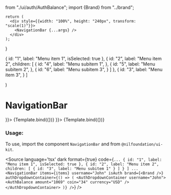   from "./ui/auth/AuthBalance"; import {Brand} from "../brand";

<Meta
    title="NavigationBar"
    component={NavigationBar}
/>

    return (
      <div style={{width: "100%", height: "240px", transform: "scale(1)"}}>
        <NavigationBar {...args} />
      </div>
    );
}

  {
    id: "1",
    label: "Menu item 1",
    isSelected: true
  },
  {
    id: "2",
    label: "Menu item 2",
    children: [
      {
        id: "4",
        label: "Menu subitem 1",
      },
      {
        id: "5",
        label: "Menu subitem 2",
      },
      {
        id: "6",
        label: "Menu subitem 3",
      }
    ]
  },
  {
    id: "3",
    label: "Menu item 3",
  }
]

  <AuthDropdownContainer username="John">
    <AuthBalance amount="1069" coin="34" currency="USD" />
  </AuthDropdownContainer>
)

# NavigationBar


<Canvas isColumn>
  <Story name="Base" args={{items, username: "John", isAuth: false, authDropdownContainer, brand: <Brand />}}>
    {Template.bind({})}
  </Story>
  <Story name="Auth" args={{items, username: "John", isAuth: true, authDropdownContainer, brand: <Brand />}}>
    {Template.bind({})}
  </Story>
</Canvas>

<ArgsTable of={NavigationBar} />

### Usage:

To use, import the component `NavigationBar` and from `@nilfoundation/ui-kit`.

<Source
  language='tsx'
  dark
  format={true}
  code={`
        ...
          {
            id: "1",
            label: "Menu item 1",
            isSelected: true
          },
          {
          id: "2",
          label: "Menu item 2",
          children: [
              {
              id: "3",
              label: "Menu subitem 1"
              }
            ]
          }
        ]
        ...
        <NavigationBar
            items={items}
            username="John"
            isAuth
            brand={<Brand />}
            authDropdownContainer={() => (
              <AuthDropdownContainer username="John">
                <AuthBalance amount="1069" coin="34" currency="USD" />
              </AuthDropdownContainer>
            )}
        />
  `}
/>
